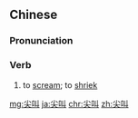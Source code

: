 ==Chinese==
{{zh-forms}}

===Pronunciation===
{{zh-pron
|m=jiānjiào
|c=zim1 giu3
|mn=chiam-kiò
|cat=v
}}

===Verb===
{{zh-verb}}

# to [[scream]]; to [[shriek]]

[[mg:尖叫]]
[[ja:尖叫]]
[[chr:尖叫]]
[[zh:尖叫]]